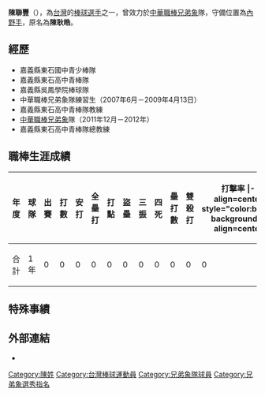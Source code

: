{{更新|time=2019-05-16T16:37:50+00:00}}
{{Infobox CPBL player|
bgcolor1=#FFCC00|
bgcolor2=black|
textcolor1=black|
textcolor2=white|
name=陳聯豐|
image=|
width=130|
position=內野手|
team=兄弟象|
number=58|
bats=右|
throws=右|
birthdate={{birth_date_and_age|1985|5|27|mf=y}}|
birthplace={{ROC}}[[台灣|台灣]][[嘉義縣|嘉義縣]]|
debutdate=|
debutyear=2012年|
debutteam=兄弟象|
statyear=|
stat1label=[[打擊率|打擊率]]|
stat1value=0|
stat2label=[[全壘打|全壘打]]|
stat2value=0|
stat3label=[[打點|打點]]|
stat3value=0|
stat4label=[[盜壘|盜壘]]|
stat4value=0|
teams=<nowiki></nowiki>
*[[兄弟象|兄弟象]] （2012年）
}}

'''陳聯豐'''（{{bd|1985年|5月27日}}），為[[台灣|台灣]]的[[棒球|棒球]][[選手|選手]]之一，曾效力於[[中華職棒|中華職棒]][[兄弟象|兄弟象]]隊，守備位置為[[內野手|內野手]]，原名為'''陳耿皓'''。

==經歷==
*嘉義縣東石國中青少棒隊 
*嘉義縣東石高中青棒隊 
*嘉義縣吳鳳學院棒球隊 
*中華職棒兄弟象隊練習生（2007年6月－2009年4月13日） 
*嘉義縣東石高中青棒隊教練 
*[[中華職棒|中華職棒]][[兄弟象|兄弟象]]隊（2011年12月－2012年）
*嘉義縣東石高中青棒隊總教練

==職棒生涯成績==
{|Border=1 WIDTH=800PX
|- align=center style="background:YELLOW" align=middle
!年度!!球隊!!出賽!!打數!!安打!!全壘打!!打點!!盜壘!!三振!!四死!!壘打數!!雙殺打!!打擊率
|- align=center style="color:black; background|- align=center
|2012年||[[兄弟象|兄弟象]]||0||0||0||0||0||0||0||0||0||0||0
|- align=center style="background:YELLOW" align=middle
!合計||1年||0||0||0||0||0||0||0||0||0||0||0
|}

==特殊事績==

==外部連結==
{{台灣棒球維基館}}
*{{中華職棒球員資料|id=R273|name=陳聯豐}}

[[Category:陳姓|Category:陳姓]]
[[Category:台灣棒球運動員|Category:台灣棒球運動員]]
[[Category:兄弟象隊球員|Category:兄弟象隊球員]]
[[Category:兄弟象選秀指名|Category:兄弟象選秀指名]]

{{棒球選手小作品}}
{{Taiwan-sport-bio-stub}}